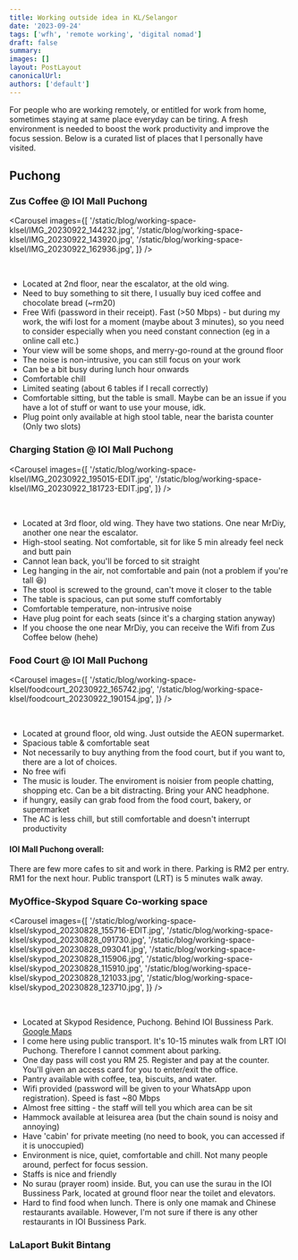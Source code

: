 ```yaml
---
title: Working outside idea in KL/Selangor
date: '2023-09-24'
tags: ['wfh', 'remote working', 'digital nomad']
draft: false
summary:
images: []
layout: PostLayout
canonicalUrl:
authors: ['default']
---
```



For people who are working remotely, or entitled for work from home, sometimes staying at same place everyday can be tiring. A
fresh environment is needed to boost the work productivity and improve the focus session. Below is a curated list of places
that I personally have visited.

## Puchong

### Zus Coffee @ IOI Mall Puchong

<Carousel
  images={[
    '/static/blog/working-space-klsel/IMG_20230922_144232.jpg',
    '/static/blog/working-space-klsel/IMG_20230922_143920.jpg',
    '/static/blog/working-space-klsel/IMG_20230922_162936.jpg',
  ]}
/>

<br />

- Located at 2nd floor, near the escalator, at the old wing.
- Need to buy something to sit there, I usually buy iced coffee and chocolate bread (~rm20)
- Free Wifi (password in their receipt). Fast (>50 Mbps) - but during my work, the wifi lost for a moment (maybe about 3 minutes), so
  you need to consider especially when you need constant connection (eg in a online call etc.)
- Your view will be some shops, and merry-go-round at the ground floor
- The noise is non-intrusive, you can still focus on your work
- Can be a bit busy during lunch hour onwards
- Comfortable chill
- Limited seating (about 6 tables if I recall correctly)
- Comfortable sitting, but the table is small. Maybe can be an issue if you have a lot of stuff or want to use your mouse, idk.
- Plug point only available at high stool table, near the barista counter (Only two slots)

### Charging Station @ IOI Mall Puchong

<Carousel
  images={[
    '/static/blog/working-space-klsel/IMG_20230922_195015-EDIT.jpg',
    '/static/blog/working-space-klsel/IMG_20230922_181723-EDIT.jpg',
  ]}
/>

<br />

- Located at 3rd floor, old wing. They have two stations. One near MrDiy, another one near the escalator.
- High-stool seating. Not comfortable, sit for like 5 min already feel neck and butt pain
- Cannot lean back, you'll be forced to sit straight
- Leg hanging in the air, not comfortable and pain (not a problem if you're tall 😆)
- The stool is screwed to the ground, can't move it closer to the table
- The table is spacious, can put some stuff comfortably
- Comfortable temperature, non-intrusive noise
- Have plug point for each seats (since it's a charging station anyway)
- If you choose the one near MrDiy, you can receive the Wifi from Zus Coffee below (hehe)

### Food Court @ IOI Mall Puchong

<Carousel
  images={[
    '/static/blog/working-space-klsel/foodcourt_20230922_165742.jpg',
    '/static/blog/working-space-klsel/foodcourt_20230922_190154.jpg',
  ]}
/>

<br />

- Located at ground floor, old wing. Just outside the AEON supermarket.
- Spacious table & comfortable seat
- Not necessarily to buy anything from the food court, but if you want to, there are a lot of choices.
- No free wifi
- The music is louder. The enviroment is noisier from people chatting, shopping etc. Can be a bit distracting. Bring your ANC headphone.
- if hungry, easily can grab food from the food court, bakery, or supermarket
- The AC is less chill, but still comfortable and doesn't interrupt productivity

#### IOI Mall Puchong overall:

There are few more cafes to sit and work in there. Parking is RM2 per entry. RM1 for the next hour. Public transport (LRT) is
5 minutes walk away.

### MyOffice-Skypod Square Co-working space

<Carousel
    images={[
        '/static/blog/working-space-klsel/skypod_20230828_155716-EDIT.jpg',
        '/static/blog/working-space-klsel/skypod_20230828_091730.jpg',
        '/static/blog/working-space-klsel/skypod_20230828_093041.jpg',
        '/static/blog/working-space-klsel/skypod_20230828_115906.jpg',
        '/static/blog/working-space-klsel/skypod_20230828_115910.jpg',
        '/static/blog/working-space-klsel/skypod_20230828_121033.jpg',
        '/static/blog/working-space-klsel/skypod_20230828_123710.jpg',
    ]}
/>

<br />

- Located at Skypod Residence, Puchong. Behind IOI Bussiness Park. [Google Maps](https://maps.app.goo.gl/oMuf4SywBn1EDgVo7)
- I come here using public transport. It's 10-15 minutes walk from LRT IOI Puchong. Therefore I cannot comment about parking.
- One day pass will cost you RM 25. Register and pay at the counter. You'll given an access card for you to enter/exit the office.
- Pantry available with coffee, tea, biscuits, and water.
- Wifi provided (password will be given to your WhatsApp upon registration). Speed is fast ~80 Mbps
- Almost free sitting - the staff will tell you which area can be sit
- Hammock available at leisurea area (but the chain sound is noisy and annoying)
- Have 'cabin' for private meeting (no need to book, you can accessed if it is unoccupied)
- Environment is nice, quiet, comfortable and chill. Not many people around, perfect for focus session.
- Staffs is nice and friendly
- No surau (prayer room) inside. But, you can use the surau in the IOI Bussiness Park, located at ground floor near the toilet and elevators.
- Hard to find food when lunch. There is only one mamak and Chinese restaurants available. However, I'm not sure if there is any other restaurants in IOI Bussiness Park.



### LaLaport Bukit Bintang
